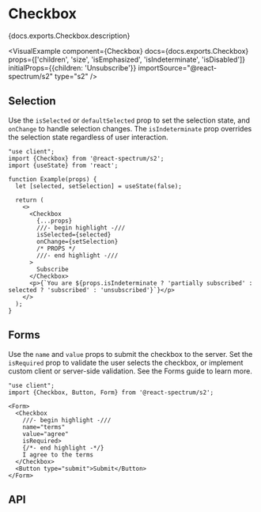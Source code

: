 

# Checkbox

<PageDescription>{docs.exports.Checkbox.description}</PageDescription>

<VisualExample
  component={Checkbox}
  docs={docs.exports.Checkbox}
  props={['children', 'size', 'isEmphasized', 'isIndeterminate', 'isDisabled']}
  initialProps={{children: 'Unsubscribe'}}
  importSource="@react-spectrum/s2"
  type="s2" />

## Selection

Use the `isSelected` or `defaultSelected` prop to set the selection state, and `onChange` to handle selection changes. The `isIndeterminate` prop overrides the selection state regardless of user interaction.

```tsx render wide docs={docs.exports.Checkbox} links={docs.links} props={['isIndeterminate']}
"use client";
import {Checkbox} from '@react-spectrum/s2';
import {useState} from 'react';

function Example(props) {
  let [selected, setSelection] = useState(false);

  return (
    <>
      <Checkbox 
        {...props}
        ///- begin highlight -///
        isSelected={selected}
        onChange={setSelection}
        /* PROPS */
        ///- end highlight -///
      >
        Subscribe
      </Checkbox>
      <p>{`You are ${props.isIndeterminate ? 'partially subscribed' : selected ? 'subscribed' : 'unsubscribed'}`}</p>
    </>
  );
}
```

## Forms

Use the `name` and `value` props to submit the checkbox to the server. Set the `isRequired` prop to validate the user selects the checkbox, or implement custom client or server-side validation. See the Forms guide to learn more.

```tsx render
"use client";
import {Checkbox, Button, Form} from '@react-spectrum/s2';

<Form>
  <Checkbox
    ///- begin highlight -///
    name="terms"
    value="agree"
    isRequired>
    {/*- end highlight -*/}
    I agree to the terms
  </Checkbox>
  <Button type="submit">Submit</Button>
</Form>
```

## API

<PropTable component={docs.exports.Checkbox} links={docs.links} />
